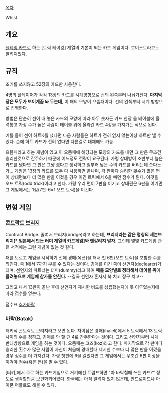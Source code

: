 [[목차]]

Whist.

== 개요 ==

[[플레잉 카드]]로 하는 [트릭 테이킹] 계열의 기본이 되는 카드 게임이다. 호이스트라고도 알려져있다.

== 규칙 ==

조커를 쓰지않고 52장의 카드만 사용한다.

4명의 플레이어가 각각 13장의 카드를 시계방향으로 선의 왼쪽부터 나눠가진다. '''마지막 장은 모두가 보이게끔 놔 두는데''', 이 패의 모양이 으뜸패이다. 선의 왼쪽부터 시계 방향으로 진행한다.

방법은 단순히 선이 내 놓은 카드의 모양에 따라 아무 숫자든 카드 한장 을 테이블에 올려놓고 가장 수가 높은 사람이 테이블 위에 올라간 카드 4장을 가져가는 식으로 된다.

예를 들어 선이 하트K를 냈다면 다음 사람들은 하트가 전혀 없지 않는이상 하트만 낼 수 있다. 손에 하트 카드가 전혀 없다면 다른걸로 대체해도 가능.

으뜸패라고 하는 개념이 있고 이 으뜸패에 해당되는 모양의 카드를 내면 그 판은 무조건 승리한것으로 간주하기 때문에 어느정도 전략이 요구된다. 가령 상대방이 초반부터 높은 카드를 냈다면 그 판은 그냥 졌다고 생각하고 일부러 낮은 수의 카드를 버리는데 쓴다든가... 게임은 13장의 카드를 모두 다 사용하면 끝나며, 각 판마다 승리한 횟수가 많은 편이 상대편보다 더 많은 판을 이겼을 경우 이긴 트릭에서 6을 빼면 점수가 된다. 이것을 오드 트릭(odd trick)이라고 한다. 가령 우리 편이 7판을 이기고 상대편은 6판을 이기면 그 게임에서는 1점(7판-6=1 오드 트릭)을 이긴다.

== 변형 게임 ==

=== [[콘트락트 브리지]] ===

Contract Bridge. 줄여서 브리지(bridge)라고 하는데, '''브리지라는 같은 명칭의 세븐브리지[* 일본에서 만든 러미 계열의 카드게임]와 헷갈리지 말자.''' 그런데 몇몇 카드게임 관련 서적에는 그런 개념이 없는 것 같다.

패를 도르고 게임을 시작하기 전에 경매(옥션)을 해서 첫 6판(오드 트릭)을 포함한 수를 외친다. 즉 1에서 7까지 부를 수 있다는 것이다. 경매를 이긴 쪽이 선언자(declearer)가 되며, 선언자의 파트너는 더미(dummy)라고 하여 '''패를 모양별로 정리해서 테이블 위에 올려놓으며 게임에 참가를 안한다.''' --결국 선언자 혼자서 북 치고 장구 치고--

그러고 나서 13판이 끝난 후에 선언자가 제시한 비드를 성립했는지에 못 이루었는지에 따라 점수를 얻는다.

점수표 [[추가바람]]

=== 바탁(Batak) ===

터키식 콘트락트 브리지라고 보면 된다. 차이점은 경매(ihaleli)에서 5 트릭에서 13 트릭 사이의 수를 정하고, 경매를 안 할 땐 4로 간주한다는 것이다. 그리고 선언자부터 시계 반대방향으로 게임을 하는 것이다. 으뜸패는 코즈(koz)라고 한다. 마지막으로 각 판마다 승리한 횟수가 많은 사람이 자신이 처음에 경매할때 제시한 수보다 더 많은 판을 이겼을 경우 점수를 더 가져간다. 가령 첫판에 6을 걸었다면 그 게임에서는 무조건 6판 이상을 이겨야 점수(혹은 돈)을 딸 수 있다. 

[터키]에서 주로 하는 카드게임으로 거기에선 트럼프하면 "아 바탁칠때 쓰는 카드?" 정도로 생각할만큼 보편화되어있다. 한국에는 아직 알려져 있지 않은데, 안드로이드나 아이폰 어플로도 해볼 수 있다.
